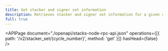 ```yaml
---
title: Get stacker and signer set information
description: Retrieves stacker and signer set information for a given cycle.
full: true
---
```


<APIPage
  document="./openapi/stacks-node-rpc-api.json"
  operations={[{ path: '/v2/stacker_set/{cycle_number}', method: 'get' }]}
  hasHead={false}
/>